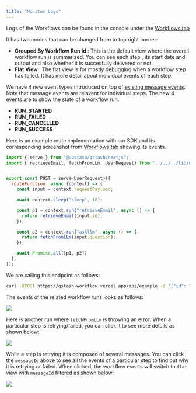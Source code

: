 ```yaml
---
title: "Monitor Logs"
---
```



Logs of the Workflows can be found in the console under the [Workflows tab](https://console.upstash.com/qstash?tab=workflows)

It has two modes that can be changed from to top right corner: 
- **Grouped By Workflow Run Id** : This is the default view where the overall workflow run is summarized. You can see each step 
, its start date and output and also whether it is succesfully delivered or not. 
- **Flat View** : The flat view is for mostly debugging when a workflow step has failed. It has more detail about individual 
events of each step. 

We have 4 new event types introduced on top of [existing message events](/qstash/howto/debug-logs). Note that message events are relavent for individual steps. 
The new 4 events are to show the state of a workflow run. 

- **RUN_STARTED**
- **RUN_FAILED** 
- **RUN_CANCELLED**
- **RUN_SUCCESS**

Here is an example route implementation with our SDK and its corresponding screenshot from [Workflows tab]() showing its events.

```javascript
import { serve } from "@upstash/qstash/nextjs";
import { retrieveEmail, fetchFromLLm, UserRequest} from "../../../lib/util";


export const POST = serve<UserRequest>({
  routeFunction: async (context) => {
    const input = context.requestPayload;

    await context.sleep("sleep", 10);

    const p1 = context.run("retrieveEmail", async () => {
      return retrieveEmail(input.id);
    });

    const p2 = context.run("askllm", async () => {
      return fetchFromLLm(input.question);
    });

    await Promise.all([p1, p2])
  },
});
```

We are calling this endpoint as follows:
```bash 
curl -XPOST https://qstash-workflow.vercel.app/api/example -d '{"id": "id_123", "question":"what is the meaning of life?"}'
```

The events of the related workflow runs looks as follows:

<Frame>
  <img src="/img/qstash/qstash-workflows.png" />
</Frame>

Here is another run where `fetchFromLLm` is throwing an error. 
When a particular step is retrying/failed, you can click it to see more details as shown below:

<Frame>
  <img src="/img/qstash/qstash-workflows-step-detail.png" />
</Frame>

While a step is retrying it is composed of several messages. You can click the `messageId` above to 
see all the events of a particular step to find out why it is retrying or failed. 
When clicked, the workflow events will switch to `flat` view with `messageId` filtered as shown below:

<Frame>
  <img src="/img/qstash/qstash-workflows-flat.png" />
</Frame>

